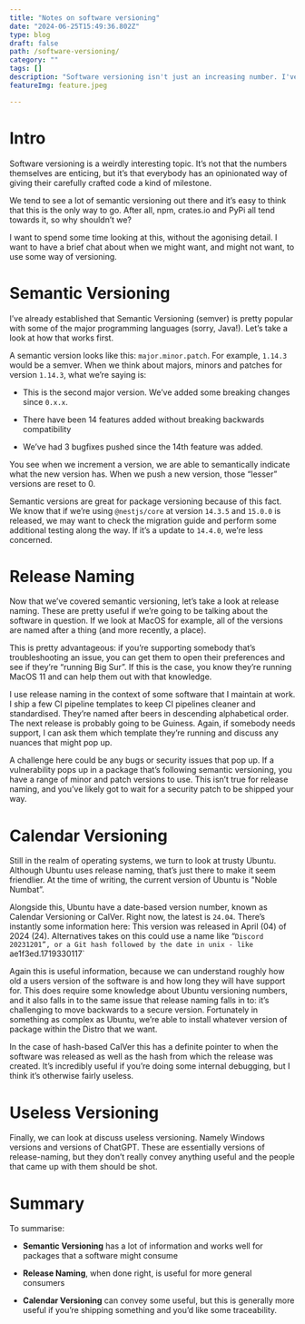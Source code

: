 ```yaml
---
title: "Notes on software versioning"
date: "2024-06-25T15:49:36.802Z"
type: blog
draft: false
path: /software-versioning/
category: ""
tags: []
description: "Software versioning isn't just an increasing number. I've put together some notes and thoughts on how we can track changes and releases usefully."
featureImg: feature.jpeg

---
```


# Intro

Software versioning is a weirdly interesting topic. It’s not that the numbers themselves are enticing, but it’s that everybody has an opinionated way of giving their carefully crafted code a kind of milestone. 

We tend to see a lot of semantic versioning out there and it’s easy to think that this is the only way to go. After all, npm, crates.io and PyPi all tend towards it, so why shouldn’t we? 

I want to spend some time looking at this, without the agonising detail. I want to have a brief chat about when we might want, and might not want, to use some way of versioning.

# Semantic Versioning

I’ve already established that Semantic Versioning (semver) is pretty popular with some of the major programming languages (sorry, Java!). Let’s take a look at how that works first.

A semantic version looks like this: `major.minor.patch`. For example, `1.14.3` would be a semver. When we think about majors, minors and patches for version `1.14.3`, what we’re saying is:

- This is the second major version. We’ve added some breaking changes since `0.x.x`.

- There have been 14 features added without breaking backwards compatibility

- We’ve had 3 bugfixes pushed since the 14th feature was added.

You see when we increment a version, we are able to semantically indicate what the new version has. When we push a new version, those “lesser” versions are reset to 0.

Semantic versions are great for package versioning because of this fact. We know that if we’re using `@nestjs/core` at version `14.3.5` and `15.0.0` is released, we may want to check the migration guide and perform some additional testing along the way. If it’s a update to `14.4.0`, we’re less concerned.

# Release Naming

Now that we’ve covered semantic versioning, let’s take a look at release naming. These are pretty useful if we’re going to be talking about the software in question. If we look at MacOS for example, all of the versions are named after a thing (and more recently, a place). 

This is pretty advantageous: if you’re supporting somebody that’s troubleshooting an issue, you can get them to open their preferences and see if they’re “running Big Sur”. If this is the case, you know they’re running MacOS 11 and can help them out with that knowledge.

I use release naming in the context of some software that I maintain at work. I ship a few CI pipeline templates to keep CI pipelines cleaner and standardised. They’re named after beers in descending alphabetical order. The next release is probably going to be Guiness. Again, if somebody needs support, I can ask them which template they’re running and discuss any nuances that might pop up.

A challenge here could be any bugs or security issues that pop up. If a vulnerability pops up in a package that’s following semantic versioning, you have a range of minor and patch versions to use. This isn’t true for release naming, and you’ve likely got to wait for a security patch to be shipped your way.

# Calendar Versioning

Still in the realm of operating systems, we turn to look at trusty Ubuntu. Although Ubuntu uses release naming, that’s just there to make it seem friendlier. At the time of writing, the current version of Ubuntu is "Noble Numbat”.

Alongside this, Ubuntu have a date-based version number, known as Calendar Versioning or CalVer. Right now, the latest is `24.04`. There’s instantly some information here: This version was released in April (04) of 2024 (24). Alternatives takes on this could use a name like “`Discord 20231201”, or a Git hash followed by the date in unix - like `ae1f3ed.1719330117`

Again this is useful information, because we can understand roughly how old a users version of the software is and how  long they will have support for. This does require some knowledge about Ubuntu versioning numbers, and it also falls in to the same issue that release naming falls in to: it’s challenging to move backwards to a secure version. Fortunately in something as complex as Ubuntu, we’re able to install whatever version of package within the Distro that we want.

In the case of hash-based CalVer this has a definite pointer to when the software was released as well as the hash from which the release was created. It’s incredibly useful if you’re doing some internal debugging, but I think it’s otherwise fairly useless.

# Useless Versioning

Finally, we can look at discuss useless versioning. Namely Windows versions and versions of ChatGPT. These are essentially versions of release-naming, but they don’t really convey anything useful and the people that came up with them should be shot.

# Summary

To summarise:

- **Semantic Versioning** has a lot of information and works well for packages that a software might consume

- **Release Naming**, when done right, is useful for more general consumers

- **Calendar Versioning** can convey some useful, but this is generally more useful if you’re shipping something and you’d like some traceability.

